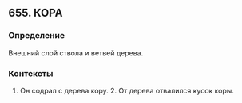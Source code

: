 ## 655. КОРА
### Определение
Внешний слой ствола и ветвей дерева.

### Контексты
1. Он содрал с дерева кору. 2. От дерева отвалился кусок коры.

